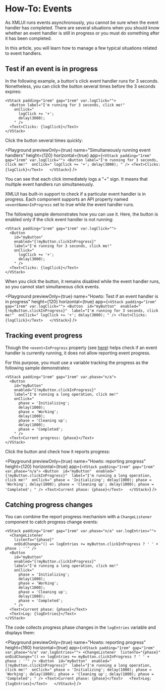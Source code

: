 # How-To: Events

As XMLUI runs events asynchronously, you cannot be sure when the event handler has completed. There are several situations when you should know whether an event handler is still in progress or you must do something after it has been completed.

In this article, you will learn how to manage a few typical situations related to event handlers.

## Test if an event is in progress

In the following example, a button's click event handler runs for 3 seconds. Nonetheless, you can click the button several times before the 3 seconds expires:

```ueml copy
<VStack padding="1rem" gap="1rem" var.logClick="">
  <Button label="I'm running for 3 seconds, click me!" 
    onClick="
      logClick += '+';
      delay(3000);
    " />
  <Text>Clicks: {logClick}</Text>  
</VStack>
```

Click the button several times quickly:

<Playground
    previewOnly={true}
    name="Simultaneously running event handlers"
    height={120}
    horizontal={true}
    app={`
      <VStack padding="1rem" gap="1rem" var.logClick="">
        <Button label="I'm running for 3 seconds, click me!" 
          onClick="
            logClick += '+';
            delay(3000);
          " />
        <Text>Clicks: {logClick}</Text>  
      </VStack>
  `}
/>

You can see that each click immediately logs a "+" sign. It means that multiple event handlers run simultaneously.

XMLUI has built-in support to check if a particular event handler is in progress. Each component supports an API property named `<eventName>InProgress` set to true while the event handler runs.

The following sample demonstrates how you can use it. Here, the button is enabled only if the click event handler is not running:

```ueml copy {4} /clickInProgress/
<VStack padding="1rem" gap="1rem" var.logClick="">
  <Button 
    id="myButton" 
    enabled="{!myButton.clickInProgress}" 
    label="I'm running for 3 seconds, click me!" 
    onClick="
      logClick += '+';
      delay(3000);
    " />
  <Text>Clicks: {logClick}</Text>  
</VStack>
```

When you click the button, it remains disabled while the event handler runs, so you cannot start simultaneous click events.

<Playground
  previewOnly={true}
  name="Howto: Test if an event handler is in progress"
  height={120}
  horizontal={true}
  app={`
    <VStack padding="1rem" gap="1rem" var.logClick="">
      <Button 
        id="myButton" 
        enabled="{!myButton.clickInProgress}" 
        label="I'm running for 3 seconds, click me!" 
        onClick="
          logClick += '+';
          delay(3000);
        " />
      <Text>Clicks: {logClick}</Text>  
    </VStack>
`}
/>

## Tracking event progress

Though the `<event>InProgress` property (see [here](#test-if-an-event-is-in-progress)) helps check if an event handler is currently running, it does not allow reporting event progress.

For this purpose, you must use a variable tracking the progress as the following sample demonstrates:

```ueml copy /phase/
<VStack padding="1rem" gap="1rem" var.phase="n/a">
  <Button 
    id="myButton" 
    enabled="{!myButton.clickInProgress}" 
    label="I'm running a long operation, click me!" 
    onClick="
      phase = 'Initializing';
      delay(1000);
      phase = 'Working';
      delay(1000);
      phase = 'Cleaning up';
      delay(1000);
      phase = 'Completed';
    " />
  <Text>Current progress: {phase}</Text>
</VStack>
```

Click the button and check how it reports progress:

<Playground
  previewOnly={true}
  name="Howto: reporting progress"
  height={120}
  horizontal={true}
  app={`
    <VStack padding="1rem" gap="1rem" var.phase="n/a">
      <Button 
        id="myButton" 
        enabled="{!myButton.clickInProgress}" 
        label="I'm running a long operation, click me!" 
        onClick="
          phase = 'Initializing';
          delay(1000);
          phase = 'Working';
          delay(1000);
          phase = 'Cleaning up';
          delay(1000);
          phase = 'Completed';
        " />
      <Text>Current phase: {phase}</Text>  
    </VStack>
`}
/>

## Catching progress changes

You can combine the report progress mechanism with a `ChangeListener` component to catch progress change events:

```ueml copy
<VStack padding="1rem" gap="1rem" var.phase="n/a" var.logEntries="">
  <ChangeListener 
    listenTo="{phase}" 
    onDidChange="() => logEntries += myButton.clickInProgress ? ' ' + phase : ''" />
  <Button 
    id="myButton" 
    enabled="{!myButton.clickInProgress}" 
    label="I'm running a long operation, click me!" 
    onClick="
      phase = 'Initializing';
      delay(1000);
      phase = 'Working';
      delay(1000);
      phase = 'Cleaning up';
      delay(1000);
      phase = 'Completed';
    " />
  <Text>Current phase: {phase}</Text>  
  <Text>Log: {logEntries}</Text>  
</VStack>
```

The code collects progress phase changes in the `logEntries` variable and displays them:

<Playground
  previewOnly={true}
  name="Howto: reporting progress"
  height={160}
  horizontal={true}
  app={`
    <VStack padding="1rem" gap="1rem" var.phase="n/a" var.logEntries="">
      <ChangeListener 
        listenTo="{phase}" 
        onDidChange="() => logEntries += myButton.clickInProgress ? ' ' + phase : ''" />
      <Button 
        id="myButton" 
        enabled="{!myButton.clickInProgress}" 
        label="I'm running a long operation, click me!" 
        onClick="
          phase = 'Initializing';
          delay(1000);
          phase = 'Working';
          delay(1000);
          phase = 'Cleaning up';
          delay(1000);
          phase = 'Completed';
        " />
      <Text>Current phase: {phase}</Text>  
      <Text>Log: {logEntries}</Text>  
    </VStack>
`}
/>

